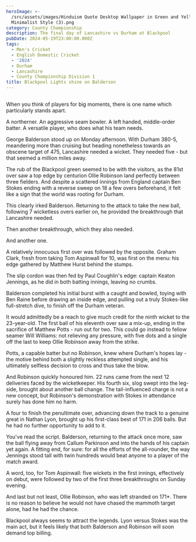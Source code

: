```yaml
---
heroImage: >-
  /src/assets/images/Hinduism Quote Desktop Wallpaper in Green and Yellow
  Minimalist Style (3).png
category: County Championship
description: The final day of Lancashire vs Durham at Blackpool
pubDate: 2024-05-19T23:00:00.000Z
tags:
  - Men's Cricket
  - English Domestic Cricket
  - '2024'
  - Durham
  - Lancashire
  - County Championship Division 1
title: Blackpool Lights shine on Balderson
---
```


##

When you think of players for big moments, there is one name which particularly stands apart.

A northerner. An aggressive seam bowler. A left handed, middle-order batter. A versatile player, who does what his team needs.

George Balderson stood up on Monday afternoon. With Durham 380-5, meandering more than cruising but heading nonetheless towards an obscene target of 475, Lancashire needed a wicket. They needed five - but that seemed a million miles away.

The rub of the Blackpool green seemed to be with the visitors, as the 81st over saw a top edge by centurion Ollie Robinson land perfectly between three fielders. And despite a scattered innings from England captain Ben Stokes ending with a reverse sweep on 18 a few overs beforehand, it felt like a sign that the world was rooting for Durham.

This clearly irked Balderson. Returning to the attack to take the new ball, following 7 wicketless overs earlier on, he provided the breakthrough that Lancashire needed.

Then another breakthrough, which they also needed.

And another one.

A relatively innocuous first over was followed by the opposite. Graham Clark, fresh from taking Tom Aspinwall for 10, was first on the menu: his edge gathered by Matthew Hurst behind the stumps.

The slip cordon was then fed by Paul Coughlin's edge: captain Keaton Jennings, as he did in both batting innings, leaving no crumbs.

Balderson completed his initial burst with a caught and bowled, toying with Ben Raine before drawing an inside edge, and pulling out a truly Stokes-like full-stretch dive, to finish off the Durham veteran.

It would admittedly be a reach to give much credit for the ninth wicket to the 23-year-old. The first ball of his eleventh over saw a mix-up, ending in the sacrifice of Matthew Potts - run out for two. This could go instead to fellow seamer Will Williams: not relieving any pressure, with five dots and a single off the last to keep Ollie Robinson away from the strike.

Potts, a capable batter but no Robinson, knew where Durham's hopes lay - the motive behind both a slightly reckless attempted single, and his ultimately selfless decision to cross and thus take the blow.

And Robinson quickly honoured him. 22 runs came from the next 12 deliveries faced by the wicketkeeper. His fourth six, slog swept into the leg-side, brought about another ball change. The tail-influenced charge is not a new concept, but Robinson's demonstration with Stokes in attendance surely has done him no harm.

A four to finish the penultimate over, advancing down the track to a genuine great in Nathan Lyon, brought up his first-class best of 171 in 206 balls. But he had no further opportunity to add to it.

You've read the script. Balderson, returning to the attack once more, saw the ball flying away from Callum Parkinson and into the hands of his captain yet again. A fitting end, for sure: for all the efforts of the all-rounder, the way Jennings stood tall with twin hundreds would beat anyone to a player of the match award.

A word, too, for Tom Aspinwall: five wickets in the first innings, effectively on debut, were followed by two of the first three breakthroughs on Sunday evening.

And last but not least, Ollie Robinson, who was left stranded on 171\*. There is no reason to believe he would not have chased the mammoth target alone, had he had the chance.

Blackpool always seems to attract the legends. Lyon versus Stokes was the main act, but it feels likely that both Balderson and Robinson will soon demand top billing.
